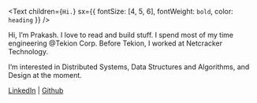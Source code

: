 <Text children={`Hi.`} sx={{ fontSize: [4, 5, 6], fontWeight: `bold`, color: `heading` }} />

Hi, I’m Prakash. I love to read and build stuff. I spend most of my time engineering @Tekion Corp. Before Tekion, I worked at Netcracker Technology.

I’m interested in Distributed Systems, Data Structures and Algorithms, and Design at the moment.

[LinkedIn](https://www.linkedin.com/in/pk-dubey/)  |  [Github](https://github.com/dubex)  